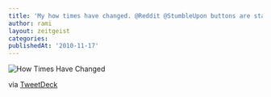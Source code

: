 ```yaml
---
title: 'My how times have changed. @Reddit @StumbleUpon buttons are starting to replace @Digg CC:@gmc @kn0thing'
author: rami
layout: zeitgeist
categories:
publishedAt: '2010-11-17'
---
```



![How Times Have Changed](/assets/images/content/zeitgeist/how-times-have-changed-reddit-digg-stumbleupon.png)

via <a href="http://tweetdeck.com">TweetDeck</a>
